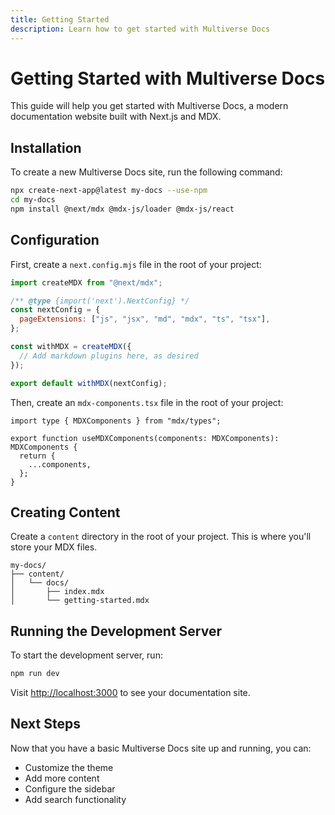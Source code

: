 ```yaml
---
title: Getting Started
description: Learn how to get started with Multiverse Docs
---
```


# Getting Started with Multiverse Docs

This guide will help you get started with Multiverse Docs, a modern documentation website built with Next.js and MDX.

## Installation

To create a new Multiverse Docs site, run the following command:

```bash
npx create-next-app@latest my-docs --use-npm
cd my-docs
npm install @next/mdx @mdx-js/loader @mdx-js/react
```

## Configuration

First, create a `next.config.mjs` file in the root of your project:

```js
import createMDX from "@next/mdx";

/** @type {import('next').NextConfig} */
const nextConfig = {
  pageExtensions: ["js", "jsx", "md", "mdx", "ts", "tsx"],
};

const withMDX = createMDX({
  // Add markdown plugins here, as desired
});

export default withMDX(nextConfig);
```

Then, create an `mdx-components.tsx` file in the root of your project:

```tsx
import type { MDXComponents } from "mdx/types";

export function useMDXComponents(components: MDXComponents): MDXComponents {
  return {
    ...components,
  };
}
```

## Creating Content

Create a `content` directory in the root of your project. This is where you'll store your MDX files.

```
my-docs/
├── content/
│   └── docs/
│       ├── index.mdx
│       └── getting-started.mdx
```

## Running the Development Server

To start the development server, run:

```bash
npm run dev
```

Visit [http://localhost:3000](http://localhost:3000) to see your documentation site.

## Next Steps

Now that you have a basic Multiverse Docs site up and running, you can:

- Customize the theme
- Add more content
- Configure the sidebar
- Add search functionality
